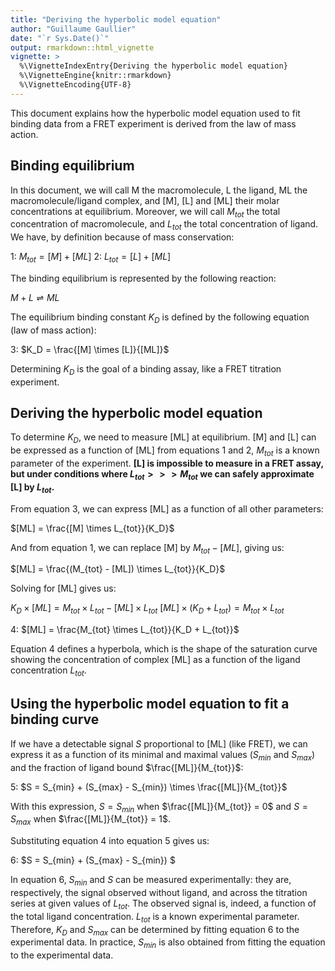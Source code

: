 ```yaml
---
title: "Deriving the hyperbolic model equation"
author: "Guillaume Gaullier"
date: "`r Sys.Date()`"
output: rmarkdown::html_vignette
vignette: >
  %\VignetteIndexEntry{Deriving the hyperbolic model equation}
  %\VignetteEngine{knitr::rmarkdown}
  %\VignetteEncoding{UTF-8}
---
```


This document explains how the hyperbolic model equation used to fit
binding data from a FRET experiment is derived from the law of mass action.

## Binding equilibrium

In this document, we will call M the macromolecule, L the ligand, ML the
macromolecule/ligand complex, and [M], [L] and [ML] their molar concentrations
at equilibrium. Moreover, we will call $M_{tot}$ the total concentration of
macromolecule, and $L_{tot}$ the total concentration of ligand. We have, by
definition because of mass conservation:

1: $M_{tot} = [M] + [ML]$
2: $L_{tot} = [L] + [ML]$

The binding equilibrium is represented by the following reaction:

$M + L \rightleftharpoons ML$

The equilibrium binding constant $K_D$ is defined by the following equation (law
of mass action):

3: $K_D = \frac{[M] \times [L]}{[ML]}$

Determining $K_D$ is the goal of a binding assay, like a FRET
titration experiment.

## Deriving the hyperbolic model equation

To determine $K_D$, we need to measure [ML] at equilibrium. [M] and [L] can be
expressed as a function of [ML] from equations 1 and 2, $M_{tot}$ is a known
parameter of the experiment. **[L] is impossible to measure in a FRET assay, but
under conditions where $L_{tot} >>> M_{tot}$ we can safely approximate [L] by
$L_{tot}$.**

From equation 3, we can express [ML] as a function of all other parameters:

$[ML] = \frac{[M] \times L_{tot}}{K_D}$

And from equation 1, we can replace [M] by $M_{tot} - [ML]$, giving us:

$[ML] = \frac{(M_{tot} - [ML]) \times L_{tot}}{K_D}$

Solving for [ML] gives us:

$K_D \times [ML] = M_{tot} \times L_{tot} - [ML] \times L_{tot}$
$[ML] \times (K_D + L_{tot}) = M_{tot} \times L_{tot}$

4: $[ML] = \frac{M_{tot} \times L_{tot}}{K_D + L_{tot}}$

Equation 4 defines a hyperbola, which is the shape of the saturation curve
showing the concentration of complex [ML] as a function of the ligand
concentration $L_{tot}$.

## Using the hyperbolic model equation to fit a binding curve

If we have a detectable signal $S$ proportional to [ML] (like FRET), we can
express it as a function of its minimal and maximal values ($S_{min}$ and
$S_{max}$) and the fraction of ligand bound $\frac{[ML]}{M_{tot}}$:

5: $S = S_{min} + (S_{max} - S_{min}) \times \frac{[ML]}{M_{tot}}$

With this expression, $S = S_{min}$ when $\frac{[ML]}{M_{tot}} = 0$ and
$S = S_{max}$ when $\frac{[ML]}{M_{tot}} = 1$.

Substituting equation 4 into equation 5 gives us:

6: $S = S_{min} + (S_{max} - S_{min}) \times \frac{L_{tot}}{K_D + L_{tot}} $

In equation 6, $S_{min}$ and $S$ can be measured experimentally: they are,
respectively, the signal observed without ligand, and across the titration
series at given values of $L_{tot}$. The observed signal is, indeed, a function
of the total ligand concentration. $L_{tot}$ is a known experimental parameter.
Therefore, $K_D$ and $S_{max}$ can be determined by fitting equation 6 to the
experimental data. In practice, $S_{min}$ is also obtained from fitting the
equation to the experimental data.

